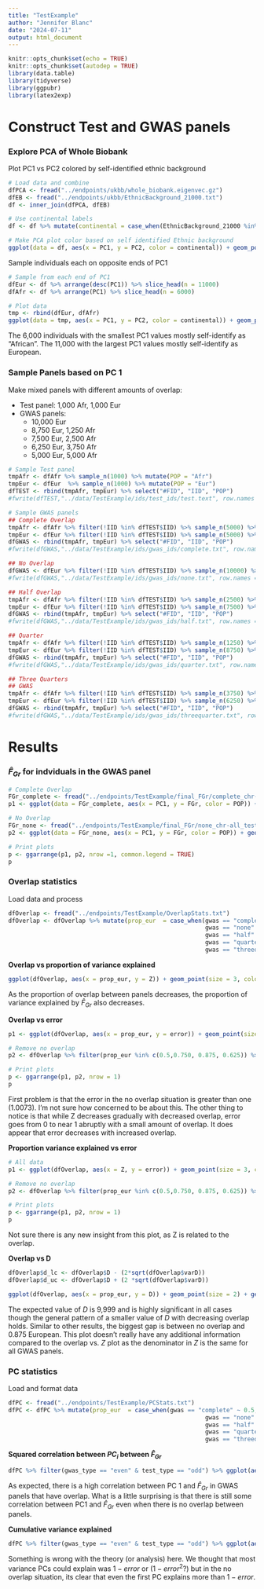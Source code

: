 ```yaml
---
title: "TestExample"
author: "Jennifer Blanc"
date: "2024-07-11"
output: html_document
---
```


```r
knitr::opts_chunk$set(echo = TRUE)
knitr::opts_chunk$set(autodep = TRUE)
library(data.table)
library(tidyverse)
library(ggpubr)
library(latex2exp)
```

# Construct Test and GWAS panels 

### Explore PCA of Whole Biobank

Plot PC1 vs PC2 colored by self-identified ethnic background
```r
# Load data and combine
dfPCA <- fread("../endpoints/ukbb/whole_biobank.eigenvec.gz")
dfEB <- fread("../endpoints/ukbb/EthnicBackground_21000.txt")
df <- inner_join(dfPCA, dfEB)

# Use continental labels 
df <- df %>% mutate(continental = case_when(EthnicBackground_21000 %in% c(4, 4001, 4002, 4003) ~ "Africa", EthnicBackground_21000 %in% c(1, 1001, 1002, 1003) ~ "Europe", EthnicBackground_21000 %in% c(2, 2001, 2002, 2003, 2004) ~ "Mixed", EthnicBackground_21000 %in% c(3, 3001, 3002, 3003, 3004) ~ "Asia"))
```

```r
# Make PCA plot color based on self identified Ethnic background
ggplot(data = df, aes(x = PC1, y = PC2, color = continental)) + geom_point() + theme_classic(base_size = 14) + scale_color_manual(values = c("darkred", "navy", "goldenrod4", "gray50"), na.value = "gray70")
```
Sample individuals each on opposite ends of PC1 
```r
# Sample from each end of PC1
dfEur <- df %>% arrange(desc(PC1)) %>% slice_head(n = 11000)
dfAfr <- df %>% arrange(PC1) %>% slice_head(n = 6000)

# Plot data
tmp <- rbind(dfEur, dfAfr)
ggplot(data = tmp, aes(x = PC1, y = PC2, color = continental)) + geom_point() + theme_classic(base_size = 14) + scale_color_manual(values = c("darkred", "navy", "goldenrod4", "gray50"), na.value = "gray70")
```
The 6,000 individuals with the smallest PC1 values mostly self-identify as "African". The 11,000 with the largest PC1 values mostly self-identify as European. 

### Sample Panels based on PC 1 

Make mixed panels with different amounts of overlap:  

- Test panel: 1,000 Afr, 1,000 Eur  
- GWAS panels:  
    - 10,000 Eur  
    - 8,750 Eur, 1,250 Afr  
    - 7,500 Eur, 2,500 Afr  
    - 6,250 Eur, 3,750 Afr  
    - 5,000 Eur, 5,000 Afr  

```r
# Sample Test panel 
tmpAfr <- dfAfr %>% sample_n(1000) %>% mutate(POP = "Afr")
tmpEur <- dfEur  %>% sample_n(1000) %>% mutate(POP = "Eur")
dfTEST <- rbind(tmpAfr, tmpEur) %>% select("#FID", "IID", "POP")
#fwrite(dfTEST,"../data/TestExample/ids/test_ids/test.text", row.names = F, col.names = T, quote = F, sep = "\t")

# Sample GWAS panels
## Complete Overlap
tmpAfr <- dfAfr %>% filter(!IID %in% dfTEST$IID) %>% sample_n(5000) %>% mutate(POP = "Afr")
tmpEur <- dfEur %>% filter(!IID %in% dfTEST$IID) %>% sample_n(5000) %>% mutate(POP = "Eur")
dfGWAS <- rbind(tmpAfr, tmpEur) %>% select("#FID", "IID", "POP")
#fwrite(dfGWAS,"../data/TestExample/ids/gwas_ids/complete.txt", row.names = F, col.names = T, quote = F, sep = "\t")

## No Overlap
dfGWAS <- dfEur %>% filter(!IID %in% dfTEST$IID) %>% sample_n(10000) %>% mutate(POP = "Eur")
#fwrite(dfGWAS,"../data/TestExample/ids/gwas_ids/none.txt", row.names = F, col.names = T, quote = F, sep = "\t")

## Half Overlap
tmpAfr <- dfAfr %>% filter(!IID %in% dfTEST$IID) %>% sample_n(2500) %>% mutate(POP = "Afr")
tmpEur <- dfEur %>% filter(!IID %in% dfTEST$IID) %>% sample_n(7500) %>% mutate(POP = "Eur")
dfGWAS <- rbind(tmpAfr, tmpEur) %>% select("#FID", "IID", "POP")
#fwrite(dfGWAS,"../data/TestExample/ids/gwas_ids/half.txt", row.names = F, col.names = T, quote = F, sep = "\t")

## Quarter
tmpAfr <- dfAfr %>% filter(!IID %in% dfTEST$IID) %>% sample_n(1250) %>% mutate(POP = "Afr")
tmpEur <- dfEur %>% filter(!IID %in% dfTEST$IID) %>% sample_n(8750) %>% mutate(POP = "Eur")
dfGWAS <- rbind(tmpAfr, tmpEur) %>% select("#FID", "IID", "POP")
#fwrite(dfGWAS,"../data/TestExample/ids/gwas_ids/quarter.txt", row.names = F, col.names = T, quote = F, sep = "\t")

## Three Quarters
## GWAS
tmpAfr <- dfAfr %>% filter(!IID %in% dfTEST$IID) %>% sample_n(3750) %>% mutate(POP = "Afr")
tmpEur <- dfEur %>% filter(!IID %in% dfTEST$IID) %>% sample_n(6250) %>% mutate(POP = "Eur")
dfGWAS <- rbind(tmpAfr, tmpEur) %>% select("#FID", "IID", "POP")
#fwrite(dfGWAS,"../data/TestExample/ids/gwas_ids/threequarter.txt", row.names = F, col.names = T, quote = F, sep = "\t")
```

# Results 

### $\hat{F}_{Gr}$ for indviduals in the GWAS panel 

```r
# Complete Overlap
FGr_complete <- fread("../endpoints/TestExample/final_FGr/complete_chr-all_test-all_Afr-Eur.txt.gz")
p1 <- ggplot(data = FGr_complete, aes(x = PC1, y = FGr, color = POP)) + geom_point() + theme_classic(base_size = 14) + scale_color_manual(values = c("darkred", "navy")) + ggtitle("Complete Overlap") + theme(plot.title = element_text(hjust = 0.5))

# No Overlap 
FGr_none <- fread("../endpoints/TestExample/final_FGr/none_chr-all_test-all_Afr-Eur.txt.gz")
p2 <- ggplot(data = FGr_none, aes(x = PC1, y = FGr, color = POP)) + geom_point() + theme_classic(base_size = 14) + scale_color_manual(values = c("darkred", "navy")) + ggtitle("No Overlap") + theme(plot.title = element_text(hjust = 0.5))

# Print plots
p <- ggarrange(p1, p2, nrow =1, common.legend = TRUE)
p
```

### Overlap statistics

Load data and process 
```r
dfOverlap <- fread("../endpoints/TestExample/OverlapStats.txt")
dfOverlap <- dfOverlap %>% mutate(prop_eur  = case_when(gwas == "complete" ~ 0.5, 
                                                        gwas == "none" ~ 1, 
                                                        gwas == "half" ~ 0.75,
                                                        gwas == "quarter" ~ 0.875,
                                                        gwas == "threequarter" ~ 0.625)) 
```

**Overlap vs proportion of variance explained** 
```r
ggplot(dfOverlap, aes(x = prop_eur, y = Z)) + geom_point(size = 3, color = "purple4") + theme_bw(base_size = 14) + xlab("Proportion EUR in GWAS") + ylab("Proportion of variance explained (Z)") 
```
As the proportion of overlap between panels decreases, the proportion of variance explained by $\hat{F}_{Gr}$ also decreases.  

**Overlap vs error** 
```r
p1 <- ggplot(dfOverlap, aes(x = prop_eur, y = error)) + geom_point(size = 3, color = "purple4") + theme_bw(base_size = 14) + xlab("Proportion EUR in GWAS") + ylab("Error")  + geom_hline(yintercept = 0, color = "red", linetype = 2, linewidth = 1.2) + ggtitle("All Data") + theme(plot.title = element_text(hjust = 0.5))

# Remove no overlap
p2 <- dfOverlap %>% filter(prop_eur %in% c(0.5,0.750, 0.875, 0.625)) %>% ggplot(aes(x = prop_eur, y = error)) + geom_point(size = 3, color = "purple4") + theme_bw(base_size = 14) + xlab("Proportion EUR in GWAS") + ylab("Error") + geom_hline(yintercept = 0, color = "red", linetype = 2, linewidth = 1.2) + ggtitle("Removed No Overlap") + theme(plot.title = element_text(hjust = 0.5))

# Print plots
p <- ggarrange(p1, p2, nrow = 1)
p
```
First problem is that the error in the no overlap situation is greater than one (1.0073). I'm not sure how concerned to be about this. The other thing to notice is that while Z decreases gradually with decreased overlap, error goes from 0 to near 1 abruptly with a small amount of overlap. It does appear that error decreases with increased overlap.  


**Proportion variance explained vs error** 
```r
# All data
p1 <- ggplot(dfOverlap, aes(x = Z, y = error)) + geom_point(size = 3, color = "purple4") + theme_bw(base_size = 12) + ylab("Error") + xlab("Proportion of variance explained (Z)") + geom_hline(yintercept = 0, color = "red", linetype = 2, linewidth = 1.2) + ggtitle("All Data") + theme(plot.title = element_text(hjust = 0.5))

# Remove no overlap
p2 <- dfOverlap %>% filter(prop_eur %in% c(0.5,0.750, 0.875, 0.625)) %>% ggplot(aes(x = Z, y = error)) + geom_point(size = 3, color = "purple4") + theme_bw(base_size = 12) + ylab("Error") + xlab("Proportion of variance explained (Z)") + geom_hline(yintercept = 0, color = "red", linetype = 2, linewidth = 1.2) + ggtitle("Removed No Overlap") + theme(plot.title = element_text(hjust = 0.5))

# Print plots
p <- ggarrange(p1, p2, nrow = 1)
p
```
Not sure there is any new insight from this plot, as Z is related to the overlap. 

**Overlap vs D**  
```r
dfOverlap$d_lc <- dfOverlap$D - (2*sqrt(dfOverlap$varD)) 
dfOverlap$d_uc <- dfOverlap$D + (2 *sqrt(dfOverlap$varD))

ggplot(dfOverlap, aes(x = prop_eur, y = D)) + geom_point(size = 2) + geom_hline(yintercept = 999, color = "red", linetype = 2) + geom_errorbar(aes(ymin = d_lc, ymax = d_uc))  + theme_bw(base_size = 12) + xlab("Proportion EUR in GWAS")
```
The expected value of $D$ is 9,999 and is highly significant in all cases though the general pattern of a smaller value of $D$ with decreasing overlap holds. Similar to other results, the biggest gap is between no overlap and 0.875 European. This plot doesn't really have any additional information compared to the overlap vs. $Z$ plot as the denominator in $Z$ is the same for all GWAS panels.   

### PC statistics

Load and format data
```r
dfPC <- fread("../endpoints/TestExample/PCStats.txt")
dfPC <- dfPC %>% mutate(prop_eur  = case_when(gwas == "complete" ~ 0.5, 
                                                        gwas == "none" ~ 1, 
                                                        gwas == "half" ~ 0.75,
                                                        gwas == "quarter" ~ 0.875,
                                                        gwas == "threequarter" ~ 0.625))
```

**Squared correlation between $PC_i$ between $\hat{F}_{Gr}$**
```r
dfPC %>% filter(gwas_type == "even" & test_type == "odd") %>% ggplot(aes(x = PC, y = B2)) + geom_bar(stat = "identity", fill = "darkgreen", color = "darkgreen") + facet_grid(~prop_eur) + theme_bw(base_size = 12) + ylab(TeX("$B_{i}^2$"))
```
As expected, there is a high correlation between PC 1 and $\hat{F}_{Gr}$ in GWAS panels that have overlap. What is a little surprising is that there is still some correlation between PC1 and $\hat{F}_{Gr}$ even when there is no overlap between panels. 


**Cumulative variance explained** 
```r
dfPC %>% filter(gwas_type == "even" & test_type == "odd") %>% ggplot(aes(x = PC, y = r2)) + geom_bar(stat = "identity", fill = "darkgreen", color = "darkgreen") + facet_grid(~prop_eur) + theme_bw(base_size = 12) + ylab(TeX("$R_{K}^2$")) + geom_hline(data = dfOverlap, aes(yintercept = signal), color = "red", linetype = 2, linewidth = 1.5)
```
Something is wrong with the theory (or analysis) here. We thought that most variance PCs could explain was $1 - error$ or ($1 - error^2$?) but in the no overlap situation, its clear that even the first PC explains more than $1 - error$.  

